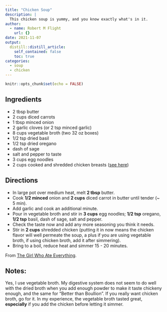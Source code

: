 ```yaml
---
title: "Chicken Soup"
description: |
  This chicken soup is yummy, and you know exactly what's in it.
author:
  - name: Robert M Flight
    url: {}
date: 2021-11-07
output:
  distill::distill_article:
    self_contained: false
    toc: true
categories:
  - soup
  - chicken
---
```



```r
knitr::opts_chunk$set(echo = FALSE)
```

## Ingredients

* 2 tbsp butter
* 2 cups diced carrots
* 1 tbsp minced onion
* 2 garlic cloves (or 2 tsp minced garlic)
* 8 cups vegetable broth (two 32 oz boxes)
* 1/2 tsp dried basil
* 1/2 tsp dried oregano
* dash of sage
* salt and pepper to taste
* 3 cups egg noodles
* 2 cups cooked and shredded chicken breasts ([see here](https://rmflight.github.io/recipes/posts/2021-11-06-poached-chicken-breast-instant-pot/))

## Directions

* In large pot over medium heat, melt **2 tbsp** butter.
* Cook **1/2 minced** onion and **2 cups** diced carrot in butter until tender (~ 5 min).
* Add garlic and cook an additional minute.
* Pour in vegetable broth and stir in **3 cups** egg noodles; **1/2 tsp** oregano, **1/2 tsp** basil, dash of sage, salt and pepper.
* Check the taste now and add any more seasoning you think it needs.
* Stir in **2 cups** shredded chicken (putting it in now means the chicken flavor will well permeate the soup, a plus if you are using vegetable broth, if using chicken broth, add it after simmering).
* Bring to a boil, reduce heat and simmer 15 - 20 minutes.

From [The Girl Who Ate Everything](https://www.the-girl-who-ate-everything.com/homemade-chicken-noodle-soup/).

## Notes:

Yes, I use vegetable broth.
My digestive system does not seem to do well with the dried broth when you add enough powder to make it taste chickeny enough, and the same for "Better than Boullion".
If you really want chicken broth, go for it.
In my experience, the vegetable broth tasted great, **especially** if you add the chicken before letting it simmer.

